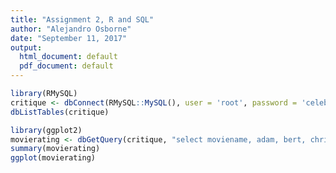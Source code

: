 ---
title: "Assignment 2, R and SQL"
author: "Alejandro Osborne"
date: "September 11, 2017"
output:
  html_document: default
  pdf_document: default
---
```{r}
library(RMySQL)
critique <- dbConnect(RMySQL::MySQL(), user = 'root', password = 'celeborn', db = 'MovieRating', host = 'localhost', port =3306)
dbListTables(critique)
```

```{r}
library(ggplot2)
movierating <- dbGetQuery(critique, "select moviename, adam, bert, chris, rhoda, di from movieratings")
summary(movierating)
ggplot(movierating)

```
